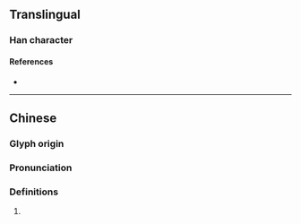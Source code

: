 {{character info}}
==Translingual==

===Han character===
{{Han char|rn=70|rad=方|as=13|sn=17|four=08291|canj=YSOMF|ids=⿸𭤨票}}

====References====
* {{Han ref|kx=0485.070|dkj=13698|dj=0847.090|hdz=32184.130|uh=65DA|ud=26074|bh=ECF1|bd=60657}}

----

==Chinese==
{{zh-forms}}

===Glyph origin===
{{Han etym}}
{{Han compound|㫃|票|c1=s|c2=p|ls=psc}}

===Pronunciation===
{{zh-pron
|m=piāo
|c=piu1
|mc=y
|oc=y
|cat=
}}

===Definitions===
{{zh-hanzi}}

# {{rfdef|zh}}